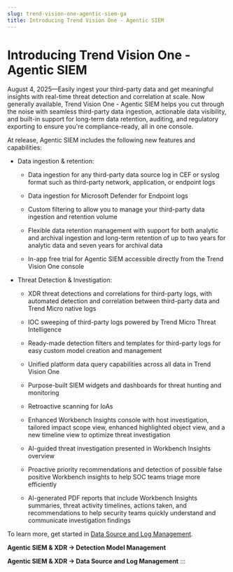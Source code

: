 ```yaml
---
slug: trend-vision-one-agentic-siem-ga
title: Introducing Trend Vision One - Agentic SIEM
---
```

# Introducing Trend Vision One - Agentic SIEM

August 4, 2025—Easily ingest your third-party data and get meaningful insights with real-time threat detection and correlation at scale. Now generally available, Trend Vision One - Agentic SIEM helps you cut through the noise with seamless third-party data ingestion, actionable data visibility, and built-in support for long-term data retention, auditing, and regulatory exporting to ensure you're compliance-ready, all in one console.

At release, Agentic SIEM includes the following new features and capabilities:

- Data ingestion & retention:

  - Data ingestion for any third-party data source log in CEF or syslog format such as third-party network, application, or endpoint logs

  - Data ingestion for Microsoft Defender for Endpoint logs

  - Custom filtering to allow you to manage your third-party data ingestion and retention volume

  - Flexible data retention management with support for both analytic and archival ingestion and long-term retention of up to two years for analytic data and seven years for archival data

  - In-app free trial for Agentic SIEM accessible directly from the Trend Vision One console

- Threat Detection & Investigation:

  - XDR threat detections and correlations for third-party logs, with automated detection and correlation between third-party data and Trend Micro native logs

  - IOC sweeping of third-party logs powered by Trend Micro Threat Intelligence

  - Ready-made detection filters and templates for third-party logs for easy custom model creation and management

  - Unified platform data query capabilities across all data in Trend Vision One

  - Purpose-built SIEM widgets and dashboards for threat hunting and monitoring

  - Retroactive scanning for IoAs

  - Enhanced Workbench Insights console with host investigation, tailored impact scope view, enhanced highlighted object view, and a new timeline view to optimize threat investigation

  - AI-guided threat investigation presented in Workbench Insights overview

  - Proactive priority recommendations and detection of possible false positive Workbench insights to help SOC teams triage more efficiently

  - AI-generated PDF reports that include Workbench Insights summaries, threat activity timelines, actions taken, and recommendations to help security teams quickly understand and communicate investigation findings

To learn more, get started in [Data Source and Log Management](data-source-log-management.mdx).

**Agentic SIEM & XDR → Detection Model Management**

**Agentic SIEM & XDR → Data Source and Log Management**
:::
